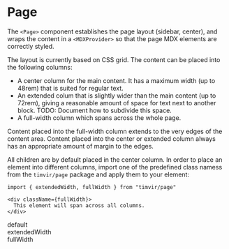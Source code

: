 
# Page

The `<Page>` component establishes the page layout (sidebar, center), and wraps the content in a `<MDXProvider>` so
that the page MDX elements are correctly styled.

The layout is currently based on CSS grid. The content can be placed into the following columns:

 * A center column for the main content. It has a maximum width (up to 48rem) that is suited for regular text.
 * An extended colum that is slightly wider than the main content (up to 72rem), giving a reasonable amount of space for text next to another block.
   TODO: Document how to subdivide this space.
 * A full-width column which spans across the whole page.

Content placed into the full-width column extends to the very edges of the content area. Content placed into the center or extended column always has an appropriate amount of margin to the edges.

All children are by default placed in the center column. In order to place an element into different columns, import one of the predefined class namess from the `timvir/page` package and apply them to your element:

```
import { extendedWidth, fullWidth } from "timvir/page"

<div className={fullWidth}>
  This element will span across all columns.
</div>
```

<div style={{ marginTop: 20, display: "flex", alignItems: "center", justifyContent: "center", height: 40, background: "teal", color: "white" }}>
  default
</div>

<div className={extendedWidth} style={{ marginTop: 20, display: "flex", alignItems: "center", justifyContent: "center", height: 40, background: "teal", color: "white" }}>
  extendedWidth
</div>

<div className={fullWidth} style={{ marginTop: 20, display: "flex", alignItems: "center", justifyContent: "center", height: 40, background: "teal", color: "white" }}>
  fullWidth
</div>
